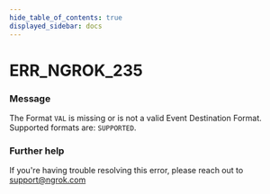 ```yaml
---
hide_table_of_contents: true
displayed_sidebar: docs
---
```



# ERR_NGROK_235

### Message
The Format `VAL` is missing or is not a valid Event Destination Format. Supported formats are: `SUPPORTED`.

<ErrorDetails error='err_ngrok_235' />


### Further help
If you're having trouble resolving this error, please reach out to [support@ngrok.com](mailto:support@ngrok.com?subject=Help%20with%20ERR_NGROK_235)

